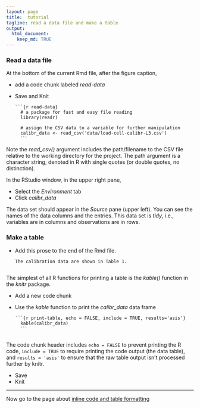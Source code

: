 ```yaml
---
layout: page
title:  tutorial
tagline: read a data file and make a table
output: 
  html_document:
    keep_md: TRUE
---
```


### Read a data file

At the bottom of the current Rmd file, after the figure caption, 

- add a code chunk labeled *read-data* 
- Save and Knit 

	<pre class="r"><code>```{r read-data}
	# a package for fast and easy file reading
	library(readr)
	
	# assign the CSV data to a variable for further manipulation
	calibr_data <- read_csv('data/load-cell-calibr-L3.csv')
	<code>```</code></code></pre>

Note the *read_csv()* argument includes the path/filename to the CSV file relative to the working directory for the project. The path argument is a character string, denoted in R with single quotes (or double quotes, no distinction). 

In the RStudio window, in the upper right pane, 

- Select the *Environment* tab 
- Click *calibr_data*  

The data set should appear in the *Source* pane (upper left). You can see the names of the data columns and the entries. This data set is *tidy*, i.e., variables are in columns and observations are in rows.  

### Make a table 

 - Add this prose to the end of the Rmd file. 
 
	<pre><code>The calibration data are shown in Table 1.
	</code></pre>

The simplest of all R functions for printing a table is the *kable()* function in the *knitr* package.  

- Add a new code chunk 
- Use the *kable* function to print the *calibr_data* data frame 

	<pre class="r"><code>```{r print-table, echo = FALSE, include = TRUE, results='asis'}
	kable(calibr_data)
	<code>```</code>
	</code></pre>

The code chunk header includes `echo = FALSE` to prevent printing the R code, `include = TRUE` to require printing the code output (the data table), and `results = 'asis'` to ensure that the raw table output isn't processed further by knitr. 

- Save 
- Knit 




--- 
Now go to the page about [inline code and table formatting](09-inline-code.html) 










